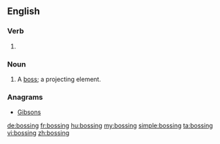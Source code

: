 ==English==

===Verb===
{{head|en|present participle}}

# {{present participle of|boss|lang=en|nocat=1}}

===Noun===
{{en-noun}}

# {{cx|architecture|lang=en}} A [[boss]]; a projecting element.

===Anagrams===
* [[Gibsons#English|Gibsons]]

[[de:bossing]]
[[fr:bossing]]
[[hu:bossing]]
[[my:bossing]]
[[simple:bossing]]
[[ta:bossing]]
[[vi:bossing]]
[[zh:bossing]]